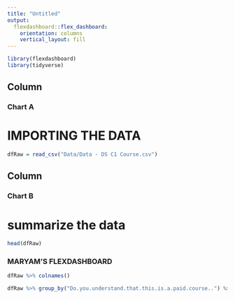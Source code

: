 ```yaml
---
title: "Untitled"
output: 
  flexdashboard::flex_dashboard:
    orientation: columns
    vertical_layout: fill
---
```


```r
library(flexdashboard)
library(tidyverse)
```

Column {data-width=650}
-----------------------------------------------------------------------

### Chart A
# IMPORTING THE DATA
```r

dfRaw = read_csv("Data/Data - DS C1 Course.csv")

```

Column {data-width=350}
-----------------------------------------------------------------------

### Chart B
# summarize the data
```r
head(dfRaw)

```

### MARYAM'S FLEXDASHBOARD
```r
dfRaw %>% colnames()
```




```r
dfRaw %>% group_by("Do.you.understand.that.this.is.a.paid.course..") %>% count()

```
